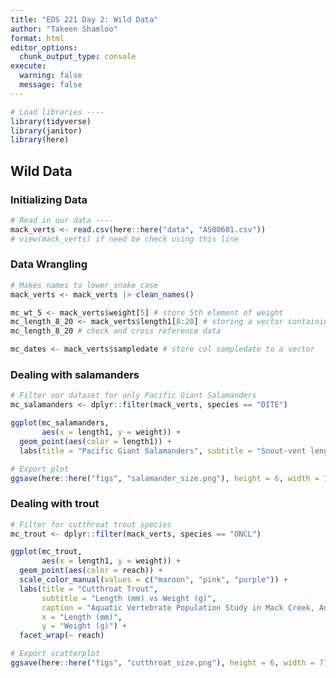 ```yaml
---
title: "EDS 221 Day 2: Wild Data"
author: "Takeen Shamloo"
format: html
editor_options: 
  chunk_output_type: console
execute:
  warning: false
  message: false
---
```


```r
# Load libraries ----
library(tidyverse)
library(janitor)
library(here)
```

## Wild Data

### Initializing Data
```r
# Read in our data ----
mack_verts <- read.csv(here::here("data", "AS00601.csv"))
# view(mack_verts) if need be check using this line
```

### Data Wrangling
```r
# Makes names to lower_snake_case
mack_verts <- mack_verts |> clean_names()

mc_wt_5 <- mack_verts$weight[5] # store 5th element of weight
mc_length_8_20 <- mack_verts$length1[8:20] # storing a vector containing elements 8-20 of col length1
mc_length_8_20 # check and cross reference data

mc_dates <- mack_verts$sampledate # store col sampledate to a vector
```

### Dealing with salamanders

```r
# Filter our dataset for only Pacific Giant Salamanders
mc_salamanders <- dplyr::filter(mack_verts, species == "DITE")

ggplot(mc_salamanders,
       aes(x = length1, y = weight)) + 
  geom_point(aes(color = length1)) +
  labs(title = "Pacific Giant Salamanders", subtitle = "Snout-vent length (mm) vs weight (g)", caption = "Aquatic Vertebrate Population Study in Mack Creek, Andrews Experimental Forest, 1987 to present", x = "Snout-vent length (mm)", y = "Weight (g)")

# Export plot
ggsave(here::here("figs", "salamander_size.png"), height = 6, width = 7)
```

### Dealing with trout
```r
# Filter for cutthroat trout species
mc_trout <- dplyr::filter(mack_verts, species == "ONCL")

ggplot(mc_trout,
       aes(x = length1, y = weight)) + 
  geom_point(aes(color = reach)) +
  scale_color_manual(values = c("maroon", "pink", "purple")) +
  labs(title = "Cutthroat Trout", 
       subtitle = "Length (mm) vs Weight (g)", 
       caption = "Aquatic Vertebrate Population Study in Mack Creek, Andrews Experimental Forest, 1987 to present", 
       x = "Length (mm)", 
       y = "Weight (g)") + 
  facet_wrap(~ reach)

# Export scatterplot
ggsave(here::here("figs", "cutthroat_size.png"), height = 6, width = 7)
```


